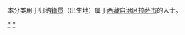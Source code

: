 {{Catnav|頁面分類|各種主題的頁面分類|依中国各省来作的分类|各地中国人|西藏人}}
{{Catnav|頁面分類|人物|各國人物|中国人|各地中国人|西藏人}}

本分类用于归纳[[籍贯|籍贯]]（出生地）属于[[西藏自治区|西藏自治区]][[拉萨市|拉萨市]]的人士。

[[Category:西藏人|*]]
[[Category:拉萨|*]]